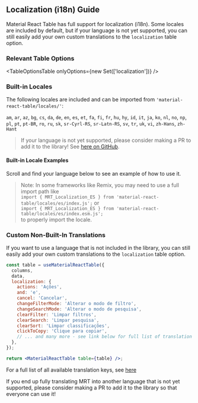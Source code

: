 
<Head>
  <title>{'Localization/i18n Guide - Material React Table V2 Docs'}</title>
  <meta
    name="description"
    content="How to customize localization and translations (i18n) in Material React Table"
  />
</Head>

## Localization (i18n) Guide

Material React Table has full support for localization (i18n). Some locales are included by default, but if your language is not yet supported, you can still easily add your own custom translations to the `localization` table option.

### Relevant Table Options

<TableOptionsTable onlyOptions={new Set(['localization'])} />

### Built-in Locales

The following locales are included and can be imported from `'material-react-table/locales/'`:

`am`, `ar`, `az`, `bg`, `cs`, `da`, `de`, `en`, `es`, `et`, `fa`, `fi`, `fr`, `hu`, `hy`, `id`, `it`, `ja`, `ko`, `nl`, `no`, `np`, `pl`, `pt`, `pt-BR`, `ro`, `ru`, `sk`, `sr-Cyrl-RS`, `sr-Latn-RS`, `sv`, `tr`, `uk`, `vi`, `zh-Hans`, `zh-Hant`

> If your language is not yet supported, please consider making a PR to add it to the library! See [here on GitHub](https://github.com/KevinVandy/material-react-table/tree/v2/packages/material-react-table/src/locales).

#### Built-in Locale Examples

Scroll and find your language below to see an example of how to use it.

<LocaleExamples />

> Note: In some frameworks like Remix, you may need to use a full import path like <br /> `import { MRT_Localization_ES } from 'material-react-table/locales/es/index.js';` or <br /> `import { MRT_Localization_ES } from 'material-react-table/locales/es/index.esm.js';` <br />
> to properly import the locale.

### Custom Non-Built-In Translations

If you want to use a language that is not included in the library, you can still easily add your own custom translations to the `localization` table option.

```jsx
const table = useMaterialReactTable({
  columns,
  data,
  localization: {
    actions: 'Ações',
    and: 'e',
    cancel: 'Cancelar',
    changeFilterMode: 'Alterar o modo de filtro',
    changeSearchMode: 'Alterar o modo de pesquisa',
    clearFilter: 'Limpar filtros',
    clearSearch: 'Limpar pesquisa',
    clearSort: 'Limpar classificações',
    clickToCopy: 'Clique para copiar',
    // ... and many more - see link below for full list of translation keys
  },
});

return <MaterialReactTable table={table} />;
```

For a full list of all available translation keys, see [here](https://github.com/KevinVandy/material-react-table/blob/v2/packages/material-react-table/src/locales/en.ts)

If you end up fully translating MRT into another language that is not yet supported, please consider making a PR to add it to the library so that everyone can use it!
